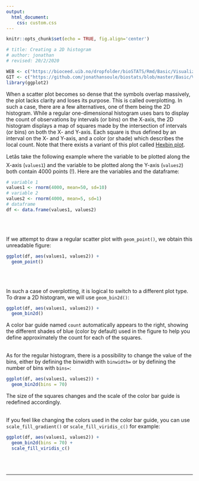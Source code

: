 ```yaml
---
output:
  html_document:
    css: custom.css
--- 
```


```r
knitr::opts_chunk$set(echo = TRUE, fig.align='center')

# title: Creating a 2D histogram
# author: jonathan
# revised: 20/2/2020 

WEB <- c("https://bioceed.uib.no/dropfolder/bioSTATS/Rmd/Basic/Visualizing/Simple/2D-histogram.html")
GIT <- c("https://github.com/jonathansoule/biostats/blob/master/Basic/Visualizing/Simple/2D-histogram.Rmd")
library(ggplot2)
```
When a scatter plot becomes so dense that the symbols overlap massively, the plot lacks clarity and loses its purpose. This is called overplotting. In such a case, there are a few alternatives, one of them being the 2D histogram. While a regular one-dimensional histogram uses bars to display the count of observations by intervals (or bins) on the X-axis, the 2D histogram displays a map of squares made by the intersection of intervals (or bins) on both the X- and Y-axis. Each square is thus defined by an interval on the X- and Y-axis, and a color (or shade) which describes the local count. Note that there exists a variant of this plot called [Hexbin plot](https://biostats.w.uib.no/creating-a-hexbin-plot/){target="_blank"}.

Letâs take the following example where the variable to be plotted along the X-axis (`values1`) and the variable to be plotted along the Y-axis (`values2`) both contain 4000 points (!). Here are the variables and the dataframe:
```r
# variable 1
values1 <- rnorm(4000, mean=50, sd=10)
# variable 2
values2 <- rnorm(4000, mean=5, sd=1)
# dataframe
df <- data.frame(values1, values2)
```
<br/><br/>

If we attempt to draw a regular scatter plot with `geom_point()`, we obtain this unreadable figure:
```r
ggplot(df, aes(values1, values2)) +
  geom_point()
```
<br/><br/>

In such a case of overplotting, it is logical to switch to a different plot type.
To draw a 2D histogram, we will use `geom_bin2d()`:
```r
ggplot(df, aes(values1, values2)) +
  geom_bin2d()  
```

A color bar guide named `count` automatically appears to the right, showing the different shades of blue (color by default) used in the figure to help you define approximately the count for each of the squares.
<br/><br/>

As for the regular histogram, there is a possibility to change the value of the bins, either by defining the binwidth with `binwidth=` or by defining the number of bins with `bins=`:
```r
ggplot(df, aes(values1, values2)) +
  geom_bin2d(bins = 70)  
```
The size of the squares changes and the scale of the color bar guide is redefined accordingly.
<br/><br/>

If you feel like changing the colors used in the color bar guide, you can use `scale_fill_gradient()` or `scale_fill_viridis_c()` for example:
```r
ggplot(df, aes(values1, values2)) +
  geom_bin2d(bins = 70) + 
  scale_fill_viridis_c()
```
<br/><br/>


***
<!-- UNCOMMENT TO ACTIVATE
Get the Rmarkdown file corresponding to this page on [GitHub](`r GIT`){target="_blank"}.
-->
